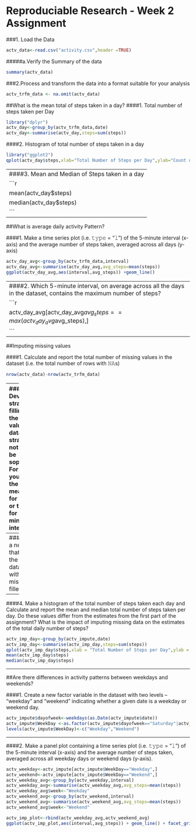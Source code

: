 # Reproduciable Research - Week 2 Assignment
###1. Load the Data
```r
actv_data<-read.csv("activity.csv",header =TRUE)
```
#####a.Verify the Summary of the data
```r
summary(actv_data)
```
###2.Process and transform the data into a format suitable for your analysis
```r
actv_trfm_data <- na.omit(actv_data)
```
##What is the mean total of steps taken in a day?
####1. Total number of steps taken per Day
```r
library("dplyr")
actv_day<-group_by(actv_trfm_data,date)
actv_day<-summarise(actv_day,steps=sum(steps))
```
####2. Histogram of total number of steps taken in a day
```r
library("ggplot2")
qplot(actv_day$steps,xlab="Total Number of Steps per Day",ylab="Count using binwidth 500")
```
------
####3. Mean and Median of Steps taken in a day
```r
mean(actv_day$steps)
median(actv_day$steps)
```
----

##What is average daily activity Pattern?

####1. Make a time series plot (i.e. 𝚝𝚢𝚙𝚎 = "𝚕") of the 5-minute interval (x-axis) and the average number of steps taken, averaged across all days (y-axis)
```r
actv_day_avg<-group_by(actv_trfm_data,interval)
actv_day_avg<-summarise(actv_day_avg,avg_steps=mean(steps))
ggplot(actv_day_avg,aes(interval,avg_steps)) +geom_line()
```
----
####2. Which 5-minute interval, on average across all the days in the dataset, contains the maximum number of steps?
```r
actv_day_avg[actv_day_avg$avg_steps==max(actv_day_avg$avg_steps),]
```
----

##Imputing missing values

####1. Calculate and report the total number of missing values in the dataset (i.e. the total number of rows with 𝙽𝙰s)
```r
nrow(actv_data)-nrow(actv_trfm_data)
```
----
####2. Devise a strategy for filling in all of the missing values in the dataset. The strategy does not need to be sophisticated. For example, you could use the mean/median for that day, or the mean for that 5-minute interval, etc.

```r
actv_impute<-merge(actv_data,actv_day_avg)
```
----
####3. Create a new dataset that is equal to the original dataset but with the missing data filled in
```r
actv_impute$steps[is.na(actv_impute$steps)]<-actv_impute$avg_steps[is.na(actv_impute$steps)]
```
----
####4. Make a histogram of the total number of steps taken each day and Calculate and report the mean and median total number of steps taken per day. Do these values differ from the estimates from the first part of the assignment? What is the impact of imputing missing data on the estimates of the total daily number of steps?
```r
actv_imp_day<-group_by(actv_impute,date)
actv_imp_day<-summarise(actv_imp_day,steps=sum(steps))
qplot(actv_imp_day$steps,xlab = "Total Number of Steps per Day",ylab = "Count")
mean(actv_imp_day$steps)
median(actv_imp_day$steps)
```

----

##Are there differences in activity patterns between weekdays and weekends?

####1. Create a new factor variable in the dataset with two levels – “weekday” and “weekend” indicating whether a given date is a weekday or weekend day.

```r
actv_impute$dayofweek<-weekdays(as.Date(actv_impute$date))
actv_impute$WeekDay <-as.factor(actv_impute$dayofweek=="Saturday"|actv_impute$dayofweek=="Sunday")
levels(actv_impute$WeekDay)<-c("Weekday","Weekend")
```

----
####2. Make a panel plot containing a time series plot (i.e. 𝚝𝚢𝚙𝚎 = "𝚕") of the 5-minute interval (x-axis) and the average number of steps taken, averaged across all weekday days or weekend days (y-axis). 
```r
actv_weekday<-actv_impute[actv_impute$WeekDay=="Weekday",]
actv_weekend<-actv_impute[actv_impute$WeekDay=="Weekend",]
actv_weekday_avg<-group_by(actv_weekday,interval)
actv_weekday_avg<-summarise(actv_weekday_avg,avg_steps=mean(steps))
actv_weekday_avg$week<-"Weekday"
actv_weekend_avg<-group_by(actv_weekend,interval)
actv_weekend_avg<-summarise(actv_weekend_avg,avg_steps=mean(steps))
actv_weekend_avg$week<-"Weekend"

actv_imp_plot<-rbind(actv_weekday_avg,actv_weekend_avg)
ggplot(actv_imp_plot,aes(interval,avg_steps)) + geom_line() + facet_grid(week ~ .)

```